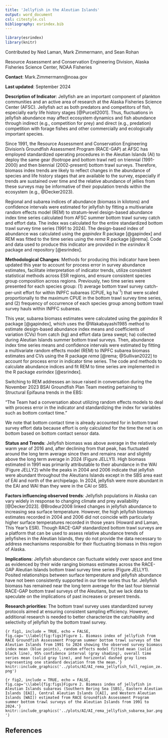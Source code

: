```yaml
---
title: 'Jellyfish in the Aleutian Islands'
output: word_document
csl: citestyle.csl
bibliography: esrindex.bib
---
```


```r
library(esrindex)
library(knitr)
```

Contributed by Ned Laman, Mark Zimmermann, and Sean Rohan

Resource Assessment and Conservation Engineering Division, Alaska Fisheries Science Center, NOAA Fisheries 

**Contact**: Mark.Zimmermann@noaa.gov

**Last updated**: September 2024

**Description of Indicator**: 
Jellyfish are an important component of plankton communities and an active area of research at the Alaska Fisheries Science Center (AFSC). Jellyfish act as both predators and competitors of fish, especially early life history stages [@Purcell2001]. Thus, fluctuations in jellyfish abundance may affect ecosystem dynamics and fish abundance through indirect (e.g., competition for prey) and direct (e.g., predation) competition with forage fishes and other commercially and ecologically important species.

Since 1991, the Resource Assessment and Conservation Engineering Division’s Groundfish Assessment Program (RACE-GAP) at AFSC has employed standardized operating procedures in the Aleutian Islands (AI) to deploy the same gear (footrope and bottom trawl net) on triennial (1991-2000) and then biennial (2002-present) bottom trawl surveys. Therefore, biomass index trends are likely to reflect changes in the abundance of species and life history stages that are available to the survey, especially if trends are sustained over time and the relative abundance of jellies from these surveys may be informative of their population trends within the ecosystem (e.g., @Decker2023).

Regional and subarea indices of abundance (biomass in kilotons) and confidence intervals were estimated for jellyfish by fitting a multivariate random effects model (REM) to stratum-level design-based abundance index time series calculated from AFSC summer bottom trawl survey catch and effort data. The index was calculated for the entire standardized bottom trawl survey time series (1991 to 2024). The design-based index of abundance was calculated using the _gapindex_ R package [@gapindex] and REM was fitted to the time series using the _rema_ R package [@rema]. Code and data used to produce this indicator are provided in the _esrindex_ R package and repository [@esrindex].


**Methodological Changes**: 
Methods for producing this indicator have been updated this year to account for process error in survey abundance estimates, facilitate interpretation of indicator trends, utilize consistent statistical methods across ESR regions, and ensure consistent species group composition across regions. Previously, two time series were presented for each species group: (1) average bottom trawl survey catch-per-unit effort for within INPFC subareas (CPUE, kg ha^-1^) that were scaled proportionally to the maximum CPUE in the bottom trawl survey time series, and (2) frequency of occurrence of each species group among bottom trawl survey hauls within INPFC subareas.

This year, subarea biomass estimates were calculated using the _gapindex_ R package [@gapindex], which uses the @Wakabayashi1985 method to estimate design-based abundance index means and coefficients of variation (CVs) from catch (kg) and effort data (area swept; ha) collected during Aleutian Islands summer bottom trawl surveys. Then, abundance index time series means and confidence intervals were estimated by fitting a multivariate random effects model (REM) to INPFC subarea biomass estimates and CVs using the R package _rema_ [@rema; @Sullivan2022] to account for process error in indicator time series. The code and methods to calculate abundance indices and fit REM to time series are implemented in the R package _esrindex_ [@esrindex].

Switching to REM addresses an issue raised in conversation during the November 2023 BSAI Groundfish Plan Team meeting pertaining to Structural Epifauna trends in the EBS:

“The Team had a conversation about utilizing random effects models to deal with process error in the indicator and standardizing the index for variables such as bottom contact time.”

We note that bottom contact time is already accounted for in bottom trawl survey effort data because effort is only calculated for the time the net is on bottom based on bottom contact sensor data.

**Status and Trends**: Jellyfish biomass was above average in the relatively warm year of 2016 and, after declining from that peak, has fluctuated around the long term average since then and remains near and slightly above the long term average in 2024 (Figure JELLY1). High biomass estimated in 1991 was primarily attributable to their abundance in the WAI (Figure JELLY2) while the peaks in 2004 and 2006 indicate that jellyfish were abundant throughout the Aleutians Islands except in the SBS area east of EAI and north of the archipelago. In 2024, jellyfish were more abundant in the EAI and WAI than they were in the CAI or SBS.

**Factors influencing observed trends**: Jellyfish populations in Alaska can vary widely in response to changing climate and prey availability [@Decker2023]. @Brodeur2008 linked changes in jellyfish abundance to increasing sea surface temperature. However, the high jellyfish biomass estimates recorded in 2004 and 2006 did not coincide with particularly higher surface temperatures recorded in those years (Howard and Laman, This Year’s ESR). Though RACE-GAP standardized bottom trawl surveys are a platform that can be used to assess relative abundance trends of jellyfishes in the Aleutian Islands, they do not provide the data necessary to address mechanisms responsible for their fluctuating biomass in this region of Alaska.

**Implications**: Jellyfish abundance can fluctuate widely over space and time as evidenced by their wide ranging biomass estimates across the RACE-GAP Aleutian Islands bottom trawl survey time series (Figure JELLY1). Posited relationships between surface temperature and jellyfish abundance have not been consistently supported in our time series thus far. Jellyfish biomass has remained near the long term average for the last four biennial RACE-GAP bottom trawl surveys of the Aleutians, but we lack data to speculate on the implications of past increases or present trends.

**Research priorities**: The bottom trawl survey uses standardized survey protocols aimed at ensuring consistent sampling efficiency. However, additional research is needed to better characterize the catchability and selectivity of jellyfish by the bottom trawl survey.



```{r fig1, include = TRUE, echo = FALSE, fig.cap='\\label{fig:figs}Figure 1. Biomass index of jellyfish from RACE Groundfish Assessment Program summer bottom trawl surveys of the Aleutian Islands from 1991 to 2024 showing the observed survey biomass index mean (blue points), random effects model fitted mean (solid black line), 95% confidence interval (gray shading), overall time series mean (solid gray line), and horizontal dashed gray lines representing one standard deviation from the mean.'}
knitr::include_graphics('../plots/AI/AI_rema_jellyfish_full_region_ze.png')
```





```{r fig2, include = TRUE, echo = FALSE, fig.cap='\\label{fig:figs}Figure 2. Biomass index of jellyfish in Aleutian Islands subareas (Southern Bering Sea [SBS], Eastern Aleutian Islands [EAI], Central Aleutian Islands [CAI], and Western Aleutian Islands [WAI]) estimated from RACE Groundfish Assessment Program summer bottom trawl surveys of the Aleutian Islands from 1991 to 2024.'}
knitr::include_graphics('../plots/AI/AI_rema_jellyfish_subarea_bar.png')
```



## References
